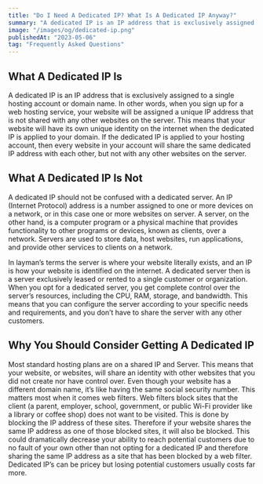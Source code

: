 ```yaml
---
title: "Do I Need A Dedicated IP? What Is A Dedicated IP Anyway?"
summary: "A dedicated IP is an IP address that is exclusively assigned to a single hosting account or domain name."
image: "/images/og/dedicated-ip.png"
publishedAt: "2023-05-06"
tag: "Frequently Asked Questions"
---
```


## What A Dedicated IP Is

A dedicated IP is an IP address that is exclusively assigned to a single hosting account or domain name. In other words, when you sign up for a web hosting service, your website will be assigned a unique IP address that is not shared with any other websites on the server. This means that your website will have its own unique identity on the internet when the dedicated IP is applied to your domain. If the dedicated IP is applied to your hosting account, then every website in your account will share the same dedicated IP address with each other, but not with any other websites on the server.  

## What A Dedicated IP Is Not

A dedicated IP should not be confused with a dedicated server. An IP (Internet Protocol) address is a number assigned to one or more devices on a network, or in this case one or more websites on server.  A server, on the other hand, is a computer program or a physical machine that provides functionality to other programs or devices, known as clients, over a network. Servers are used to store data, host websites, run applications, and provide other services to clients on a network.

In layman’s terms the server is where your website literally exists, and an IP is how your website is identified on the internet. A dedicated server then is a server exclusively leased or rented to a single customer or organization. When you opt for a dedicated server, you get complete control over the server’s resources, including the CPU, RAM, storage, and bandwidth. This means that you can configure the server according to your specific needs and requirements, and you don’t have to share the server with any other customers.

## Why You Should Consider Getting A Dedicated IP

Most standard hosting plans are on a shared IP and Server. This means that your website, or websites, will share an identity with other websites that you did not create nor have control over. Even though your website has a different domain name, it’s like having the same social security number. This matters most when it comes web filters. Web filters block sites that the client (a parent, employer, school, government, or public Wi-Fi provider like a library or coffee shop) does not want to be visited. This is done by blocking the IP address of these sites. Therefore if your website shares the same IP address as one of those blocked sites, it will also be blocked. This could dramatically decrease your ability to reach potential customers due to no fault of your own other than not opting for a dedicated IP and therefore sharing the same IP address as a site that has been blocked by a web filter. Dedicated IP’s can be pricey but losing potential customers usually costs far more.
